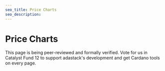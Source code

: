 ```yaml
---
seo_title: Price Charts
seo_description:
---
```


# Price Charts

This page is being peer-reviewed and formally verified. Vote for us in Catalyst Fund 12 to support adastack's development and get Cardano tools on every page.

